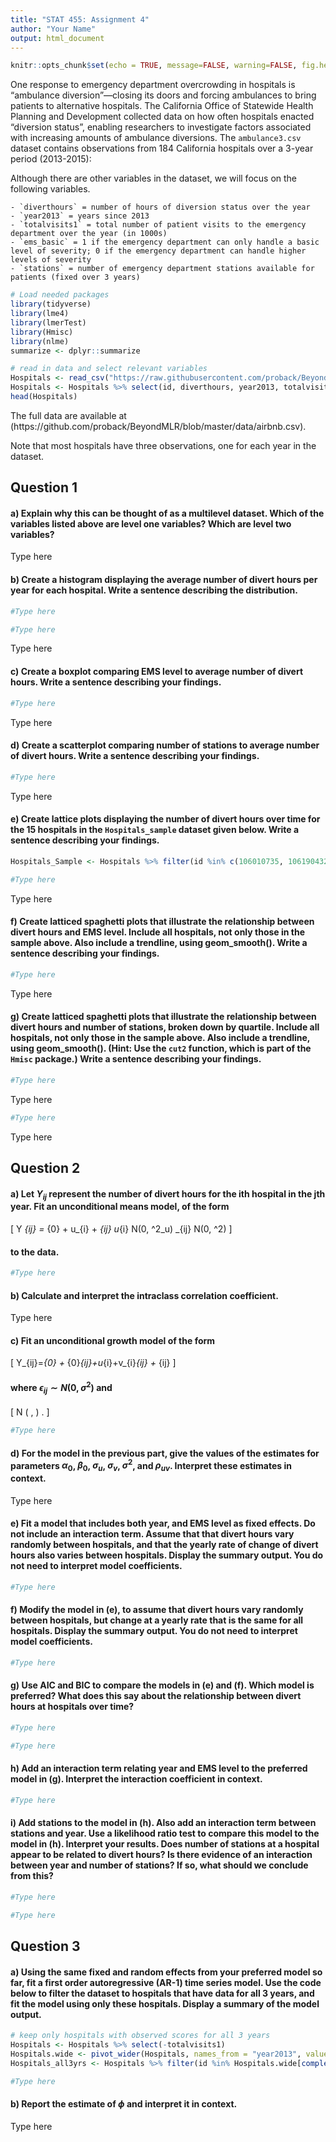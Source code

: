 ```yaml
---
title: "STAT 455: Assignment 4"
author: "Your Name"
output: html_document
---
```



```r
knitr::opts_chunk$set(echo = TRUE, message=FALSE, warning=FALSE, fig.height = 3, fig.width = 7)
```

One response to emergency department overcrowding in hospitals is “ambulance diversion”—closing its doors and forcing ambulances to bring patients to alternative hospitals. The California Office of Statewide Health Planning and Development collected data on how often hospitals enacted “diversion status”, enabling researchers to investigate factors associated with increasing amounts of ambulance diversions. The `ambulance3.csv` dataset contains observations from 184 California hospitals over a 3-year period (2013-2015):

Although there are other variables in the dataset, we will focus on the following variables. 


    - `diverthours` = number of hours of diversion status over the year     
    - `year2013` = years since 2013
    - `totalvisits1` = total number of patient visits to the emergency department over the year (in 1000s)
    - `ems_basic` = 1 if the emergency department can only handle a basic level of severity; 0 if the emergency department can handle higher levels of severity
    - `stations` = number of emergency department stations available for patients (fixed over 3 years)

```r
# Load needed packages
library(tidyverse)
library(lme4)
library(lmerTest)
library(Hmisc)
library(nlme)
summarize <- dplyr::summarize
```


```r
# read in data and select relevant variables
Hospitals <- read_csv("https://raw.githubusercontent.com/proback/BeyondMLR/master/data/ambulance3.csv")
Hospitals <- Hospitals %>% select(id, diverthours, year2013, totalvisits1, ems_basic, stations) %>% arrange(id, year2013)
head(Hospitals)
```

The full data are available at (https://github.com/proback/BeyondMLR/blob/master/data/airbnb.csv). 

Note that most hospitals have three observations, one for each year in the dataset. 


## Question 1


#### a) Explain why this can be thought of as a multilevel dataset. Which of the variables listed above are level one variables? Which are level two variables?      

Type here

#### b) Create a histogram displaying the average number of divert hours per year for each hospital. Write a sentence describing the distribution.    

```r
#Type here
```

```r
#Type here
```

Type here

#### c) Create a boxplot comparing EMS level to average number of divert hours. Write a sentence describing your findings.     

```r
#Type here
```

Type here

#### d) Create a scatterplot comparing number of stations to average number of divert hours. Write a sentence describing your findings.    

```r
#Type here
```

Type here


#### e) Create lattice plots displaying the number of divert hours over time for the 15 hospitals in the `Hospitals_sample` dataset given below. Write a sentence describing your findings. 

```r
Hospitals_Sample <- Hospitals %>% filter(id %in% c(106010735, 106190432, 106190017, 106190529, 106190125, 106190243, 106504042, 106190413, 106331164,  106190796,  106190687, 106301317, 106430883,  106190148))
```


```r
#Type here
```

Type here

#### f) Create latticed spaghetti plots that illustrate the relationship between divert hours and  EMS level. Include all hospitals, not only those in the sample above. Also include a trendline, using geom_smooth(). Write a sentence describing your findings.   

```r
#Type here
```

Type here

#### g) Create latticed spaghetti plots that illustrate the relationship between divert hours and number of stations, broken down by quartile. Include all hospitals, not only those in the sample above. Also include a trendline, using geom_smooth(). (Hint: Use the `cut2` function, which is part of the `Hmisc` package.) Write a sentence describing your findings.    


```r
#Type here
```

Type here


```r
#Type here
```


Type here


## Question 2

#### a) Let $Y_{ij}$ represent the number of divert hours for the ith hospital in the jth year. Fit an unconditional means model, of the form

\[
Y _{ij} = \alpha_{0} + u_{i} + \epsilon_{ij} \textrm{ with } u_{i} \sim N(0, \sigma^2_u) \textrm{ and } \epsilon_{ij} \sim N(0, \sigma^2)
\]

#### to the data. 

```r
#Type here
```


#### b) Calculate and interpret the intraclass correlation coefficient.  

Type here

#### c) Fit an unconditional growth model of the form

\[
Y_{ij}=\alpha_{0} + \beta_{0}\textrm{Year2013}_{ij}+u_{i}+v_{i}\textrm{Year2013}_{ij} + \epsilon_{ij}
\]

#### where $\epsilon_{ij}\sim N(0,\sigma^2)$ and

\[
 \left[ \begin{array}{c}
            u_{i} \\ v_{i}
          \end{array}  \right] \sim N \left( \left[
          \begin{array}{c}
            0 \\ 0
          \end{array} \right], \left[
          \begin{array}{cc}
            \sigma_{u}^{2} & \\
            \rho_{uv}\sigma_{u}\sigma_{u} & \sigma_{v}^{2}
          \end{array} \right] \right) . 
\]


```r
#Type here
```


#### d) For the model in the previous part, give the values of the estimates for parameters $\alpha_0$, $\beta_0$, $\sigma_u$, $\sigma_v$, $\sigma^2$, and $\rho_{uv}$. Interpret these estimates in context.   

Type here

#### e) Fit a model that includes both year, and EMS level as fixed effects. Do not include an interaction term. Assume that that divert hours vary randomly between hospitals, and that the yearly rate of change of divert hours also varies between hospitals. Display the summary output. You do not need to interpret model coefficients.

```r
#Type here
```


#### f) Modify the model in (e), to assume that divert hours vary randomly between hospitals, but change at a yearly rate that is the same for all hospitals. Display the summary output. You do not need to interpret model coefficients.

```r
#Type here
```


#### g) Use AIC and BIC to compare the models in (e) and (f). Which model is preferred? What does this say about the relationship between divert hours at hospitals over time?

```r
#Type here
```

```r
#Type here
```



#### h) Add an interaction term relating year and EMS level to the preferred model in (g). Interpret the interaction coefficient in context.    

```r
#Type here
```


#### i) Add stations to the model in (h). Also add an interaction term between stations and year. Use a likelihood ratio test to compare this model to the model in (h). Interpret your results. Does number of stations at a hospital appear to be related to divert hours? Is there evidence of an interaction between year and number of stations? If so, what should we conclude from this?  

```r
#Type here
```

```r
#Type here
```


## Question 3

#### a) Using the same fixed and random effects from your preferred model so far, fit a first order autoregressive (AR-1) time series model. Use the code below to filter the dataset to hospitals that have data for all 3 years, and fit the model using only these hospitals. Display a summary of the model output. 

```r
# keep only hospitals with observed scores for all 3 years
Hospitals <- Hospitals %>% select(-totalvisits1)
Hospitals.wide <- pivot_wider(Hospitals, names_from = "year2013", values_from = "diverthours")
Hospitals_all3yrs <- Hospitals %>% filter(id %in% Hospitals.wide[complete.cases(Hospitals.wide),]$id)
```

```r
#Type here
```

#### b) Report the estimate of $\phi$ and interpret it in context.   

Type here

